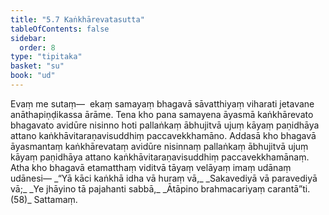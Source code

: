 ```yaml
---
title: "5.7 Kaṅkhārevatasutta"
tableOfContents: false
sidebar:
  order: 8
type: "tipitaka"
basket: "su"
book: "ud"
---
```



<DynamicBreadcrumb />

<Division number="47" book="ud" bookNo="18" page="148">

<Paragraph number="433" book="ud">
Evaṃ me sutaṃ—  ekaṃ samayaṃ bhagavā sāvatthiyaṃ viharati jetavane anāthapiṇḍikassa ārāme. Tena kho pana samayena āyasmā kaṅkhārevato bhagavato avidūre nisinno hoti pallaṅkaṃ ābhujitvā ujuṃ kāyaṃ paṇidhāya attano kaṅkhāvitaraṇavisuddhiṃ paccavekkhamāno.
</Paragraph>

<Paragraph number="434" book="ud">
Addasā kho bhagavā āyasmantaṃ kaṅkhārevataṃ avidūre nisinnaṃ pallaṅkaṃ ābhujitvā ujuṃ kāyaṃ paṇidhāya attano kaṅkhāvitaraṇavisuddhiṃ paccavekkhamānaṃ.
</Paragraph>

<Paragraph number="435" book="ud">
Atha kho bhagavā etamatthaṃ viditvā tāyaṃ velāyaṃ imaṃ udānaṃ udānesi—
</Paragraph>

<Paragraph number="436" type="verses" book="ud">
_“Yā kāci kaṅkhā idha vā huraṃ vā,_  
_Sakavediyā vā paravediyā vā;_  
_Ye jhāyino tā pajahanti sabbā,_  
_Ātāpino brahmacariyaṃ carantā”ti. (58)_  


</Paragraph>
</Division>

<Paragraph number="437" type="center" book="ud">
Sattamaṃ.
</Paragraph>